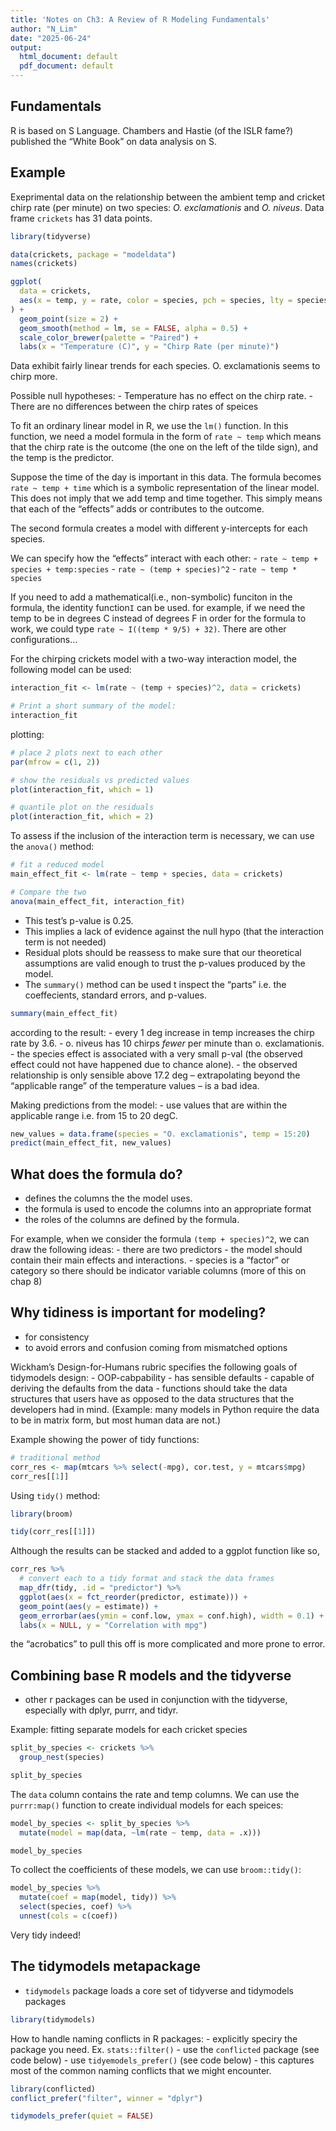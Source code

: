 ```yaml
---
title: 'Notes on Ch3: A Review of R Modeling Fundamentals'
author: "N_Lim"
date: "2025-06-24"
output:
  html_document: default
  pdf_document: default
---
```


## Fundamentals

R is based on S Language. 
Chambers and Hastie (of the ISLR fame?) published the "White Book" on data analysis on S. 

## Example

Exeprimental data on the relationship between the ambient temp and cricket chirp rate (per minute) on two species: *O. exclamationis* and *O. niveus*. Data frame `crickets` has 31 data points. 

```r
library(tidyverse)

data(crickets, package = "modeldata")
names(crickets)

ggplot(
  data = crickets,
  aes(x = temp, y = rate, color = species, pch = species, lty = species)
) +
  geom_point(size = 2) +
  geom_smooth(method = lm, se = FALSE, alpha = 0.5) +
  scale_color_brewer(palette = "Paired") +
  labs(x = "Temperature (C)", y = "Chirp Rate (per minute)")
```


Data exhibit fairly linear trends for each species.
O. exclamationis seems to chirp more. 

Possible null hypotheses:
- Temperature has no effect on the chirp rate.
- There are no differences between the chirp rates of speices


To fit an ordinary linear model in R, we use the `lm()` function. In this function, we need a model formula in the form of `rate ~ temp` which means that the chirp rate is the outcome (the one on the left of the tilde sign), and the temp is the predictor. 

Suppose the time of the day is important in this data. The formula becomes `rate ~ temp + time` which is a symbolic representation of the linear model. This does not imply that we add temp and time together. This simply means that each of the "effects" adds or contributes to the outcome. 

The second formula creates a model with different y-intercepts for each species.

We can specify how the "effects" interact with each other: 
- `rate ~ temp + species + temp:species`
- `rate ~ (temp + species)^2`
- `rate ~ temp * species`

If you need to add a mathematical(i.e., non-symbolic) funciton in the formula, the identity function`I` can be used. for example, if we need the temp to be in degrees C instead of degrees F in order for the formula to work, we could type `rate ~ I((temp * 9/5) + 32) `.
There are other configurations...

For the chirping crickets model with a two-way interaction model, the following model can be used:

```r
interaction_fit <- lm(rate ~ (temp + species)^2, data = crickets)

# Print a short summary of the model:
interaction_fit
```

plotting:
```r
# place 2 plots next to each other
par(mfrow = c(1, 2))

# show the residuals vs predicted values
plot(interaction_fit, which = 1)

# quantile plot on the residuals
plot(interaction_fit, which = 2)
```


To assess if the inclusion of the interaction term is necessary, we can use the `anova()` method:
```r
# fit a reduced model
main_effect_fit <- lm(rate ~ temp + species, data = crickets)

# Compare the two
anova(main_effect_fit, interaction_fit)
```

- This test's p-value is 0.25. 
- This implies a lack of evidence against the null hypo (that the interaction term is not needed)
- Residual plots should be reassess to make sure that our theoretical assumptions are valid enough to trust the p-values produced by the model.
- The `summary()` method can be used t inspect the "parts" i.e. the coeffecients, standard errors, and p-values.

```r
summary(main_effect_fit)
```

according to the result:
- every 1 deg increase in temp increases the chirp rate by 3.6.
- o. niveus has 10 chirps *fewer* per minute than o. exclamationis.
- the species effect is associated with a very small p-val (the observed effect could not have happened due to chance alone).
- the observed relationship is only sensible above 17.2 deg -- extrapolating beyond the "applicable range" of the temperature values -- is a bad idea.

Making predictions from the model:
- use values that are within the applicable range i.e. from 15 to 20 degC.

```r
new_values = data.frame(species = "O. exclamationis", temp = 15:20)
predict(main_effect_fit, new_values)
```

## What does the formula do?
- defines the columns the the model uses.
- the formula is used to encode the columns into an appropriate format
- the roles of the columns are defined by the formula.

For example, when we consider the formula `(temp + species)^2`, we can draw the following ideas:
- there are two predictors
- the model should contain their main effects and interactions.
- species is a "factor" or category so there should be indicator variable columns (more of this on chap 8)

## Why tidiness is important for modeling?
- for consistency
- to avoid errors and confusion coming from mismatched options

Wickham's Design-for-Humans rubric specifies the following goals of tidymodels design:
- OOP-cabpability
- has sensible defaults
- capable of deriving the defaults from the data
- functions should take the data structures that users have as opposed to the data structures that the developers had in mind. (Example: many models in Python require the data to be in matrix form, but most human data are not.)

Example showing the power of tidy functions:
```r
# traditional method
corr_res <- map(mtcars %>% select(-mpg), cor.test, y = mtcars$mpg)
corr_res[[1]]
```

Using `tidy()` method:
```r
library(broom)

tidy(corr_res[[1]])
```

Although the results can be stacked and added to a ggplot function like so,
```r
corr_res %>% 
  # convert each to a tidy format and stack the data frames
  map_dfr(tidy, .id = "predictor") %>% 
  ggplot(aes(x = fct_reorder(predictor, estimate))) +
  geom_point(aes(y = estimate)) +
  geom_errorbar(aes(ymin = conf.low, ymax = conf.high), width = 0.1) + 
  labs(x = NULL, y = "Correlation with mpg")
```

the "acrobatics" to pull this off is more complicated and more prone to error.

## Combining base R models and the tidyverse
- other r packages can be used in conjunction with the tidyverse, especially with dplyr, purrr, and tidyr.

Example: fitting separate models for each cricket species
```r
split_by_species <- crickets %>% 
  group_nest(species)

split_by_species
```

The `data` column contains the rate and temp columns. We can use the `purrr:map()` function to create individual models for each speices:
```r
model_by_species <- split_by_species %>% 
  mutate(model = map(data, ~lm(rate ~ temp, data = .x)))

model_by_species
```

To collect the coefficients of these models, we can use `broom::tidy()`:
```r
model_by_species %>% 
  mutate(coef = map(model, tidy)) %>% 
  select(species, coef) %>% 
  unnest(cols = c(coef))
```


Very tidy indeed!

## The tidymodels metapackage
- `tidymodels` package loads a core set of tidyverse and tidymodels packages

```r
library(tidymodels)
```

How to handle naming conflicts in R packages:
- explicitly speciry the package you need. Ex. `stats::filter()`
- use the `conflicted` package (see code below)
- use `tidyemodels_prefer()` (see code below) - this captures most of the common naming conflicts that we might encounter.

```r
library(conflicted)
conflict_prefer("filter", winner = "dplyr")
```

```r
tidymodels_prefer(quiet = FALSE)
```











